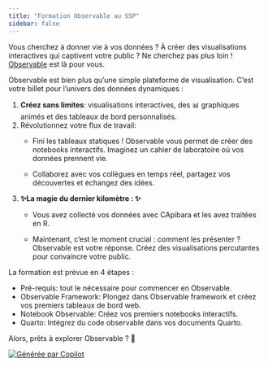 ```yaml
---
title: "Formation Observable au SSP"
sidebar: false
---
```


Vous cherchez à donner vie à vos données ? À créer des visualisations interactives qui captivent votre public ? Ne cherchez pas plus loin ! [Observable](https://observablehq.com/framework/ "Site web d'Observable") est là pour vous.

Observable est bien plus qu'une simple plateforme de visualisation. C'est votre billet pour l'univers des données dynamiques :

1.  **Créez sans limites**: visualisations interactives, des 📊 graphiques animés et des tableaux de bord personnalisés.
2.  Révolutionnez votre flux de travail:
    -   Fini les tableaux statiques ! Observable vous permet de créer des notebooks interactifs. Imaginez un cahier de laboratoire où vos données prennent vie.

    -   Collaborez avec vos collègues en temps réel, partagez vos découvertes et échangez des idées.\
3.  **✨La magie du dernier kilomètre : ✨**
    -   Vous avez collecté vos données avec CApibara et les avez traitées en R.

    -   Maintenant, c'est le moment crucial : comment les présenter ? Observable est votre réponse. Créez des visualisations percutantes pour convaincre votre public.

La formation est prévue en 4 étapes :

-   Pré-requis: tout le nécessaire pour commencer en Observable.
-   Observable Framework: Plongez dans Observable framework et créez vos premiers tableaux de bord web.
-   Notebook Observable: Créez vos premiers notebooks interactifs.
-   Quarto: Intégrez du code observable dans vos documents Quarto.

Alors, prêts à explorer Observable ? 🌟

[![Générée par Copilot](dataViz_agri.jpg){fig-align="center"}](https://copilot.microsoft.com/)
